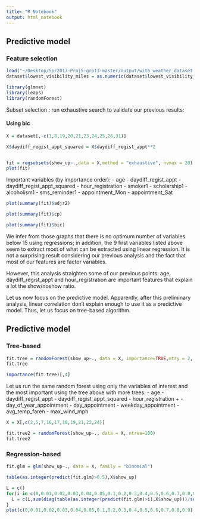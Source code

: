 ```yaml
---
title: "R Notebook"
output: html_notebook
---
```



## Predictive model

### Feature selection

```r
load("~/Desktop/Spr2017-Proj5-grp13-master/output/with_weather_dataset.RData")
dataset$lowest_visibility_miles = as.numeric(dataset$lowest_visibility_miles)

library(glmnet)
library(leaps)
library(randomForest)
```

Subset selection : run exhaustive search to validate our previous results:

#### Using bic

```r
X = dataset[,-c(1,8,19,20,21,23,24,25,26,31)]

X$daydiff_regist_appt_squared = X$daydiff_regist_appt**2


fit = regsubsets(show_up~.,data = X,method = "exhaustive", nvmax = 20)
plot(fit)
```

Important variables (by importance order): 
- age
- daydiff_regist_appt
- daydiff_regist_appt_squared
- hour_registration
- smoker1
- scholarship1
- alcoholism1
- sms_reminder1
- appointment_Mon
- appointment_Sat

```r
plot(summary(fit)$adjr2)
```

```r
plot(summary(fit)$cp)
```

```r
plot(summary(fit)$bic)
```

We infer from those graphs that there is no optimum number of variables below 15 using regressions; in addition, the 9 first variables listed above seem to extract most of what can be extracted using linear regression. It is not a surprising result considering our previous analysis and the fact that most of our features are factor variables. 

However, this analysis straighten some of our previous points: age, daydiff_regist_appt and hour_registration are important features that explain a lot the show/noshow ratio. 

Let us now focus on the predictive model. Apparently, after this preliminary analysis, linear correlation don't explain enough to use it as a predictive model. Thus, let us focus on tree-based algorithm.


## Predictive model

### Tree-based

```r
fit.tree = randomForest(show_up~., data = X, importance=TRUE,mtry = 2, ntree=100)
fit.tree
```

```r
importance(fit.tree)[,4]
```

Let us run the same random forest using only the variables of interest and the most important using the tree above with more trees:
- age
- daydiff_regist_appt
- daydiff_regist_appt_squared
- hour_registration
+ 
- day_of_year_appointment
- day_appointment
- weekday_appointment
- avg_temp_faren
- max_wind_mph 

```r
X = X[,c(2,5,7,16,17,18,19,21,22,24)]
```

```r
fit.tree2 = randomForest(show_up~., data = X, ntree=100)
fit.tree2
```


### Regression-based

```r
fit.glm = glm(show_up~., data = X, family = "binomial")
```

```r
table(as.integer(predict(fit.glm)>0.5),X$show_up)
```

```r
L = c()
for(i in c(0,0.01,0.02,0.03,0.04,0.05,0.1,0.2,0.3,0.4,0.5,0.6,0.7,0.8,0.9)){
  L = c(L,sum(diag(table(as.integer(predict(fit.glm)>i),X$show_up)))/sum(table(as.integer(predict(fit.glm)>i),X$show_up)))
}
plot(c(0,0.01,0.02,0.03,0.04,0.05,0.1,0.2,0.3,0.4,0.5,0.6,0.7,0.8,0.9),L)
```

